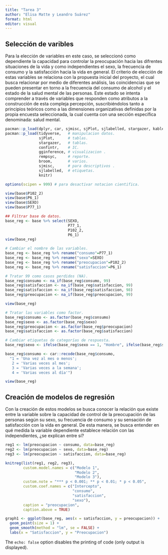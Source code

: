 ```yaml
---
title: "Tarea 3"
author: "Elisa Matte y Leandro Suárez"
format: html
editor: visual
---
```


## Selección de varibles 

Para la elección de variables en este caso, se seleccionó como dependiente la capacidad para controlar la preocupación hacia las difrentes situaciones de la vida y como independientes el sexo, la frecuencia de consumo y la satisfacción hacia la vida en general. El criterio de elección de estas variables se relaciona con la propuesta inicial del proyecto, el cual busca relacionar por medio de diferentes análisis, las coincidencias que se pueden presentar en torno a la frecuencia del consumo de alcohol y el estado de la salud mental de las personas. Este estado se intenta comprender a través de variables que responden como atributos a la construcción de esta compleja percepción, suscribiéndolos tanto a principios teóricos como a las dimensiones organizativas definidas por la propia encuesta seleccionada, la cual cuenta con una sección específica denominada: salud mental.

```r
pacman::p_load(dplyr, car, sjmisc, sjPlot, sjlabelled, stargazer, kableExtra, corrplot, texreg, ggplot2, ggpubr)
pacman::p_load(tidyverse,   # manipulacion datos.
               sjPlot,      # tablas.
               stargazer,   # tablas.
               confintr,    # IC.
               gginference, # visualizacion .
               rempsyc,     # reporte.
               broom,       # varios.
               sjmisc,      # para descriptivos .
               sjlabelled,  # etiquetas.
               knitr)

options(scipen = 999) # para desactivar notacion cientifica.

view(base$P102_2)
view(base$P6_1)
view(base$SEXO)
view(base$P77_1)

## Filtrar base de datos.
base_reg <- base %>% select(SEXO, 
                            P77_1,
                            P102_2,
                            P6_1)
view(base_reg)

# Cambiar el nombre de las variables.
base_reg <- base_reg %>% rename("consumo"=P77_1)
base_reg <- base_reg %>% rename("sexo"=SEXO)
base_reg <- base_reg %>% rename("preocupacion"=P102_2)
base_reg <- base_reg %>% rename("satisfaccion"=P6_1)

# Tratar 99 como casos perdidos (NA).
base_reg$consumo <- na_if(base_reg$consumo, 99)
base_reg$satisfaccion <- na_if(base_reg$satisfaccion, 99)
base_reg$satisfaccion <- na_if(base_reg$satisfaccion, 98)
base_reg$preocupacion <- na_if(base_reg$preocupacion, 99) 

view(base_reg)

# Tratar las variables como factor.
base_reg$consumo <- as.factor(base_reg$consumo)
base_reg$sexo <- as.factor(base_reg$sexo)
base_reg$preocupacion <- as.factor(base_reg$preocupacion)
base_reg$satisfaccion <- as.factor(base_reg$satisfaccion)

# Cambiar etiquetas de categorías de respuesta.
base_reg$sexo <- ifelse(base_reg$sexo == 1, "Hombre", ifelse(base_reg$sexo == 2, "Mujer", "Desconocido"))

base_reg$consumo <- car::recode(base_reg$consumo,
  "1 = 'Una vez al mes o menos';
   2 = 'Varias veces al mes';
   3 = 'Varias veces a la semana';
   4 = 'Varias veces al día'")

view(base_reg)
```

## Creación de modelos de regresión

Con la creación de estos modelos se busca conocer la relación que existe entre la variable sobre la capacidad de control de la preocupación de las personas según su sexo, su frecuencia de consumo y su sensación de satisfacción con la vida en general. De esta manera, se busca entender en qué medida la variable dependiente establece relación con las independientes, ¿se explican entre sí?

```r
reg1 <- lm(preocupacion ~ consumo, data=base_reg)
reg2 <- lm(preocupacion ~ sexo, data=base_reg)
reg3 <- lm(preocupacion ~ satisfaccion, data=base_reg)

knitreg(list(reg1, reg2, reg3), 
        custom.model.names = c("Modelo 1",
                               "Modelo 2",
                               "Modelo 3"),
        custom.note = "*** p < 0.001; ** p < 0.01; * p < 0.05",
        custom.coef.names = c("Intercepto", 
                              "consumo",
                              "satisfaccion", 
                              "sexo"),
        caption = "preocupacion",
        caption.above = TRUE)
```

```r
graph1 <- ggplot(base_reg, aes(x = satisfaccion, y = preocupacion)) +
  geom_point(size = 1) +
  geom_smooth(method = "lm", se = FALSE) +
  labs(x = "Satisfaccion", y = "Preocupacion")
```

The `echo: false` option disables the printing of code (only output is displayed).
